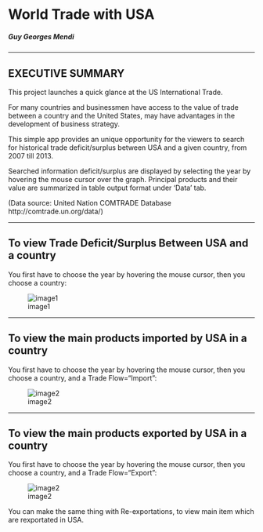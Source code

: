 # World Trade with USA



##### Guy Georges Mendi

***********
## EXECUTIVE SUMMARY

This project launches a quick glance at the US International Trade.

For many countries and businessmen have access to the value of trade between a country and the United States, may have advantages in the development of business strategy. 

This simple app provides an unique opportunity for the viewers to search for historical trade deficit/surplus between USA and a given country, from 2007 till 2013. 

Searched information deficit/surplus are displayed by selecting the year by hovering the mouse cursor over the graph.
Principal products and their value are summarized in table output format under 'Data' tab. 

(Data source: United Nation COMTRADE Database http://comtrade.un.org/data/)

***********
## To view Trade Deficit/Surplus Between USA and a country

You first have to choose the year by hovering the mouse cursor, then you choose a country:
 
![image1](C:/Data_Scientist/Cours/Developing_Data_Products/UN_COMTRADE/Pictures/DeficitTrade.jpg)

***********
## To view the main products imported by USA in a country

You first have to choose the year by hovering the mouse cursor, then you choose a country, and a Trade Flow="Import":
 
![image2](C:/Data_Scientist/Cours/Developing_Data_Products/UN_COMTRADE/Pictures/DecsendingTrade.jpg)

***********
## To view the main products exported by USA in a country

You first have to choose the year by hovering the mouse cursor, then you choose a country, and a Trade Flow="Export":
 
![image2](C:/Data_Scientist/Cours/Developing_Data_Products/UN_COMTRADE/Pictures/DecsendingTrade.jpg) 

You can make the same thing with Re-exportations, to view main item which are rexportated in USA.
